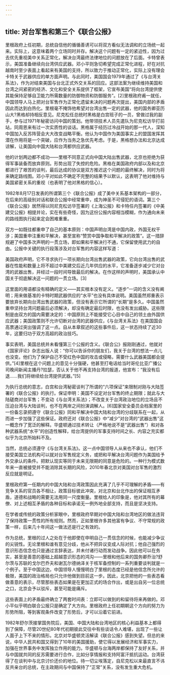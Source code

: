 ```yaml
---
---
---
```

title: 对台军售和第三个《联合公报》
---




里根政府上任初期，总统自信他的循循善诱可以将双方看似无法调和的立场统一起来。实际上，这意味着两个立场同时并存。解决这个问题有一定的紧迫性，因为过去优先重视美中关系正常化，解决台湾最终法律地位的问题放在了后面。卡特曾表示，美国准备继续向台湾供应武器。邓小平则急切希望完成正常化进程，好在对抗越南时至少表面上看起来有美国的支持，所以致力于推动正常化，实际上没有理会卡特关于武器供应的单方面声明。与此同时，美国国会1979年通过了《与台湾关系法》，作为对结束美国与台北正式外交关系的回应。这部法案为继续维持美国和台湾之间紧密的经济、文化和安全关系提供了框架，它宣布美国“将向台湾提供使其能保持足够自卫能力所需数量的防御物资和防御服务”。[2]里根政府甫一就任，中国领导人马上把对台军售作为正常化遗留未决的问题再次提出，美国内部的矛盾因此而达到白热化。里根毫不掩饰他希望对台湾出售一定的武器，他的国务卿亚历山大?黑格却持相反意见。尼克松任总统时黑格是白宫班子的一员，曾做过我的副手，参与过1971年秘密访问中国的策划。他带领技术人员先遣队为尼克松访华打前站，同周恩来有过一次实质性的谈话。黑格属于经历过冷战开始的那一代人，深知中国加入反苏阵营会大大改变战略平衡。他认为中国作为美国事实上的盟国发挥其潜在作用将是一个突破，应作为当务之急优先考虑。于是，黑格想办法和北京达成谅解，让美国向中国大陆和台湾都供应武器。

他的计划两边都不成功——里根不同意正式向中国大陆出售武器，北京也拒绝为获得军事装备而放弃原则。形势出现了失控的危险。黑格在美国政府内部以及和北京都进行了艰苦的谈判，最后达成的协议是双方推迟这个问题的最终解决，同时为将来确定路线图。邓小平对如此不确定不完整的结果予以默认，这表明了他对维持与美国紧密关系的重视（也表明了他对黑格的信心）。

1982年8月17日发表的所谓第三个《联合公报》成了美中关系基本架构的一部分，在后来的高级别对话和联合公报中经常重申，成为神圣不可侵犯的语词。第三个《联合公报》居然得以同尼克松访华签署的《上海公报》和卡特任内签署的《中美建交公报》相提并论，实在有些奇怪，因为这份公报内容相当模糊，作为通向未来的路线图执行起来定会困难重重。

双方一如既往都重申了自己的基本原则：中国声明台湾是中国内政，外国无权干涉；美国重申注重和平解决，甚至宣称“赞赏中国争取和平解决的政策”。这一措辞规避了中国多次声明的一贯立场，即如果和平解决行不通，它保留使用武力的自由。公报中关键的执行段落涉及对台军售的内容这样写道：

美国政府声明，它不寻求执行一项长期向台湾出售武器的政策，它向台湾出售的武器在性能和数量上将不超过中美建交后近几年供应的水平，它准备逐步减少它对台湾的武器出售，并经过一段时间导致最后的解决。在作这样的声明时，美国承认中国关于彻底解决这一问题的一贯立场。[3]

这里面的用语都没有精确的定义——其实根本没有定义。“逐步”一词的含义没有阐明；用来做基准的卡特时期武器供应的“水平”也没有具体说明。美国虽然郑重表示要放弃长期向台湾出售武器的政策，但没有表示它所谓的“长期”是多久。中国虽然重申坚持台湾问题最后必须解决，却没有确定最后时限，也没有发出威胁。这些限制是由双方的国内需要决定的：中国原则上不能接受它心目中自己的领土由外国供应武器；美国政策则不允许切断对台湾的武器供应，《与台湾关系法》在美国国会高票通过突出强调了这一点。自从本章叙述的这些事件后，这一状态持续了近30年，这要归功于双方高超的政治技巧。

事实表明，美国总统并未看懂第三个公报的含义。《联合公》报刚刚通过，他就对《国家评论》杂志出版人说：“你可以告诉你的朋友们，我关于台湾的想法一点儿也没变。他们为了保护自己不受红色中国的攻击或侵略，需要什么武器美国都会提供。”[4]里根在这个问题上的意见十分强硬，他甚至打电话给当时哥伦比亚广播公司晚间新闻主播丹?拉瑟，否认关于他不再支持台湾的报道，他宣布：“我没有后退……我们将继续给台湾提供武器。”[5]

为执行总统的意志，白宫和台湾秘密谈判了所谓的“六项保证”来限制对刚与大陆签署的《联合公报》的执行。保证申明：美国不设定对台军售的终止期限；就此与大陆磋商对台军售；不变动《与台湾关系法》；不改变关于台湾政治地位的立场且不压迫台湾与大陆谈判，也不在两岸之间扮演调解人。[6]国家安全委员会档案里的一份备忘录把遵守《联合公报》同和平解决中国大陆和台湾的分歧联系在一起，从而进一步加强了这些保证。政府还对《联合公报》中“减少”对台湾的“武器出售”这一概念作了宽泛的解释。华盛顿通过技术转让（严格地说不是“武器出售”）和对各种武器系统“水平”的创造性解释，给台湾提供的军事支持时间之长、内容之充实都似乎为北京所始料不及。

当然，总统必须遵守《与台湾关系法》。这一点中国领导人从来也不承认，他们不接受美国立法机构可以就对台军售规定义务，或把和平解决台湾问题作为美国给予外交承认的条件。把默认现实等同于未来无限期的同意是危险的。一种行为模式数年来一直被接受并不能消除其长期的风险，2010年春北京对美国对台军售的激烈反应就是明证。

里根政府第一任期内的中国大陆和台湾政策因此充满了几乎不可理解的矛盾——有竞争关系的官员各不相让，政策目标彼此冲突，对北京和台北作出的保证相互矛盾，道德和战略的需要无法用同一尺度衡量。里根给人的印象是，他对其所有的幕僚、对上述相互矛盾的各种目标和承诺无一例外地全部支持，而且是坚决支持。

在学者或传统的政策分析家眼中，里根政府早期对中国大陆和台湾地区的做法违背了保持政策一贯性的所有规则。然而，正如里根许多其他富有争议、不守常规的政策一样，后来几十年间这一做法还是行之有效的。

作为总统，里根的过人之处在于他即使在申明自己一贯信念的时候，也能减少争议的尖锐性。无论里根和谁有意见分歧，他从不把异议变成人际对抗；他自己强烈的意识形态信念也只是通过言辞表达，并未付诸行动而发动战争。因此他可以在务实，甚至是善意的基础上超越意识形态的鸿沟——里根和他后来的国务卿乔治?舒尔茨与苏联的戈尔巴乔夫和谢瓦尔德纳泽关于核军备控制的一系列重要谈判就是一个例子。至于中国这边，中国领导人慢慢明白了里根的态度已经是他信念所允许的极限，美国的政治格局也只允许他做到目前这一步。因此，北京把他的一些表态看做善意的表示，尽管那些表态如果是在更加正式的场合作出，或是出自另一位总统之口，北京会予以驳斥，甚至可能是痛斥。

这些表面上的矛盾最终确立了两套时间表：立即可以做到的和留待将来再做的。邓小平似乎明白联合公报只是确定了大方向。里根政府上任初期朝这个方向的努力为形势所阻，等到客观条件改变了形势后，才可以沿着它前进。

1982年舒尔茨接掌国务院后，美国、中国大陆和台湾地区的核心利益基本上都得到了保障，尽管20世纪80年代初期彼此交往中有些谈话令人难堪，出现了一些让人面子上下不来的情形。北京对华盛顿灵活解读《联合公报》感到失望。但总的来说，中华人民共和国又得到了10年的美国援助，使它得以发展经济和军事实力，加强在世界事务中发挥独立作用的能力。华盛顿与台海两岸都保持了友好关系，并与中国就共同的反苏需要进行合作，比如分享情报和支持阿富汗抵抗运动。台湾获得了在谈判中与北京讨价还价的地位。待一切尘埃落定，自尼克松以来最直言不讳反共亲台的总统，在主政期间与中国保持了“正常”关系，没有发生重大危机。